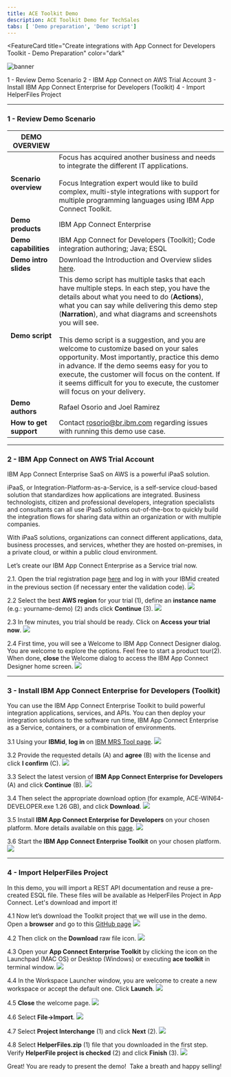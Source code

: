 ```yaml
---
title: ACE Toolkit Demo
description: ACE Toolkit Demo for TechSales
tabs: [ 'Demo preparation', 'Demo script']
---
```



<FeatureCard
  title="Create integrations with App Connect for Developers Toolkit - Demo Preparation"
  color="dark"
  >

![banner](./images/banner-ace-toolkit.jpg)

</FeatureCard>

<AnchorLinks>
  <AnchorLink>1 - Review Demo Scenario</AnchorLink>
  <AnchorLink>2 - IBM App Connect on AWS Trial Account</AnchorLink>
  <AnchorLink>3 - Install IBM App Connect Enterprise for Developers (Toolkit)</AnchorLink>
  <AnchorLink>4 - Import HelperFiles Project</AnchorLink>
</AnchorLinks>

***

### 1 - Review Demo Scenario

| DEMO OVERVIEW |                          |
| --------------------------------------- | ------------------------------------- |
| **Scenario overview** | Focus has acquired another business and needs to integrate the different IT applications. <br/><br/>Focus Integration expert would like to build complex, multi-style integrations with support for multiple programming languages using IBM App Connect Toolkit.  |
| **Demo products** | IBM App Connect Enterprise |
| **Demo capabilities** | IBM App Connect for Developers (Toolkit); Code integration authoring; Java; ESQL |
| **Demo intro slides** | Download the Introduction and Overview slides <a href="https://github.com/ibm-integration/learninghub/blob/main/src/pages/demos/apic-tech-graphql/files/APICGraphQLSlides.pptx" target="_blank" rel="noreferrer">here</a>. |
| **Demo script** | This demo script has multiple tasks that each have multiple steps. In each step, you have the details about what you need to do (**Actions**), what you can say while delivering this demo step (**Narration**), and what diagrams and screenshots you will see.<br/><br/> This demo script is a suggestion, and you are welcome to customize based on your sales opportunity. Most importantly, practice this demo in advance. If the demo seems easy for you to execute, the customer will focus on the content. If it seems difficult for you to execute, the customer will focus on your delivery. |
| **Demo authors** | Rafael Osorio and Joel Ramirez |
| **How to get support** | Contact <a href="mailto:rosorio@br.ibm.com">rosorio@br.ibm.com</a> regarding issues with running this demo use case. |

***

### 2 - IBM App Connect on AWS Trial Account

IBM App Connect Enterprise SaaS on AWS is a powerful iPaaS solution.

iPaaS, or Integration-Platform-as-a-Service, is a self-service cloud-based solution that standardizes how applications are integrated. Business technologists, citizen and professional developers, integration specialists and consultants can all use iPaaS solutions out-of-the-box to quickly build the integration flows for sharing data within an organization or with multiple companies.

With iPaaS solutions, organizations can connect different applications, data, business processes, and services, whether they are hosted on-premises, in a private cloud, or within a public cloud environment.

Let’s create our IBM App Connect Enterprise as a Service trial now.


2.1. Open the trial registration page <a href="https://register.saas.ibm.com/ace/trial/aws?source=UserCommunity" target="_blank">here</a> and log in with your IBMid created in the previous section (if necessary enter the validation code).
![](images/ace-aws-1.png)

2.2 Select the best **AWS region** for your trial (1), define an **instance name** (e.g.: yourname-demo) (2) ands click **Continue** (3).
![](images/ace-aws-2.png)

2.3 In few minutes, you trial should be ready. Click on **Access your trial now**.
![](images/ace-aws-3.png)

2.4 First time, you will see a Welcome to IBM App Connect Designer dialog. You are welcome to explore the options. Feel free to start a product tour(2). When done, **close** the Welcome dialog to access the IBM App Connect Designer home screen.
![](images/ace-aws-4.png)


***

### 3 - Install IBM App Connect Enterprise for Developers (Toolkit)

You can use the IBM App Connect Enterprise Toolkit to build powerful integration applications, services, and APIs. You can then deploy your integration solutions to the software run time, IBM App Connect Enterprise as a Service, containers, or a combination of environments.

3.1 Using your **IBMid**, **log in** on <a href="https://www.ibm.com/resources/mrs/assets?source=swg-wmbfd" target="_blank">IBM MRS Tool page</a>.
![](images/ace-toolkit-10-1.png)

3.2 Provide the requested details (A) and **agree** (B) with the license and click **I confirm** (C).
![](images/ace-toolkit-10-2.png)

3.3 Select the latest version of **IBM App Connect Enterprise for Developers** (A) and click **Continue** (B).
![](images/ace-toolkit-10-3.png)

3.4 Then select the appropriate download option (for example, ACE-WIN64-DEVELOPER.exe 1.26 GB), and click **Download**.
![](images/ace-toolkit-10-4.png)

3.5 Install **IBM App Connect Enterprise for Developers** on your chosen platform. More details available on this <a href="https://www.ibm.com/docs/en/app-connect/12.0?topic=enterprise-download-ace-developer-edition-get-started" target="_blank">page</a>.
![](images/ace-toolkit-10-5.png)

3.6 Start the **IBM App Connect Enterprise Toolkit** on your chosen platform.
![](images/ace-toolkit-10-6.png)

***

### 4 - Import HelperFiles Project

In this demo, you will import a REST API documentation and reuse a pre-created ESQL file. These files will be available as HelperFiles Project in App Connect. Let's download and import it!

4.1 Now let’s download the Toolkit project that we will use in the demo. Open a **browser** and go to this <a href="https://github.com/ibm-integration/learninghub/blob/main/static/ace-toolkit-files/HelperFiles.zip" target="_blank">GitHub page</a>
![](images/helper-files-1.png)

4.2 Then click on the **Download** raw file icon.
![](images/helper-files-2.png)

4.3 Open your **App Connect Enterprise Toolkit** by clicking the icon on the Launchpad (MAC OS) or Desktop (Windows) or executing **ace toolkit** in terminal window.
![](images/helper-files-3.png)

4.4 In the Workspace Launcher window, you are welcome to create a new workspace or accept the default one. Click **Launch**.
![](images/helper-files-4.png)

4.5 **Close** the welcome page.
![](images/helper-files-5.png)

4.6 Select **File->Import**.
![](images/helper-files-6.png)

4.7 Select **Project Interchange** (1) and click **Next** (2).
![](images/helper-files-7.png)

4.8 Select **HelperFiles.zip** (1) file that you downloaded in the first step. Verify **HelperFile project is checked** (2) and click **Finish** (3).
![](images/helper-files-8.png)

Great! You are ready to present the demo!  Take a breath and happy selling!

<br/>
